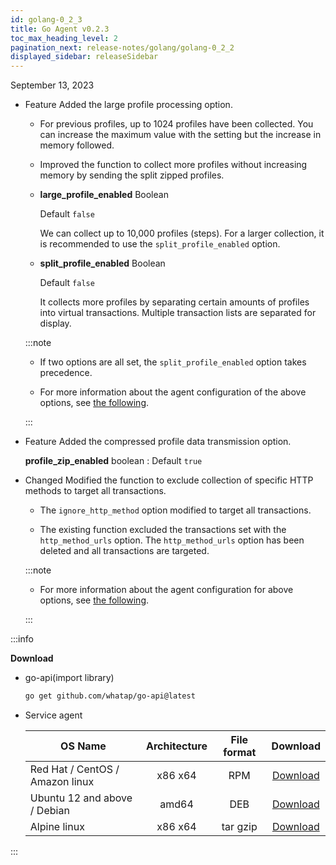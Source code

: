 ```yaml
---
id: golang-0_2_3
title: Go Agent v0.2.3
toc_max_heading_level: 2
pagination_next: release-notes/golang/golang-0_2_2
displayed_sidebar: releaseSidebar
---
```


September 13, 2023

- <Status>Feature</Status> Added the large profile processing option.

  - For previous profiles, up to 1024 profiles have been collected. You can increase the maximum value with the setting but the increase in memory followed.

  - Improved the function to collect more profiles without increasing memory by sending the split zipped profiles.

  - **large_profile_enabled** <span class='type'>Boolean</span>

    Default `false`

    We can collect up to 10,000 profiles (steps). For a larger collection, it is recommended to use the `split_profile_enabled` option.

  - **split_profile_enabled** <span class='type'>Boolean</span>

    Default `false`

    It collects more profiles by separating certain amounts of profiles into virtual transactions. Multiple transaction lists are separated for display.

  :::note

  - If two options are all set, the `split_profile_enabled` option takes precedence.

  - For more information about the agent configuration of the above options, see [the following](../../golang/agent-transaction#trs-trc).

  :::

- <Status>Feature</Status> Added the compressed profile data transmission option.

  **profile_zip_enabled** <span class='type'>boolean</span> : Default `true`

<!---->

- <Status>Changed</Status> Modified the function to exclude collection of specific HTTP methods to target all transactions.

  - The `ignore_http_method` option modified to target all transactions.

  - The existing function excluded the transactions set with the `http_method_urls` option. The `http_method_urls` option has been deleted and all transactions are targeted.

  :::note

  - For more information about the agent configuration for above options, see [the following](../../golang/agent-transaction#track-http-trs).

  :::

:::info

**Download**

- go-api(import library)

  ```bash
  go get github.com/whatap/go-api@latest
  ```

- Service agent

  | OS Name                         | Architecture | File format |                                     Download                                    |
  | ------------------------------- | :----------: | :---------: | :-----------------------------------------------------------------------------: |
  | Red Hat / CentOS / Amazon linux |    x86 x64   |     RPM     | [Download](http://repo.whatap.io/centos/6/x86_64/whatap-agent-0.2-3.x86_64.rpm) |
  | Ubuntu 12 and above / Debian    |     amd64    |     DEB     |  [Download](http://repo.whatap.io/debian/unstable/whatap-agent_0.2.3_amd64.deb) |
  | Alpine linux                    |    x86 x64   |   tar gzip  |    [Download](http://repo.whatap.io/alpine/x86_64/whatap-agent-0.2.3.tar.gz)    |

:::
